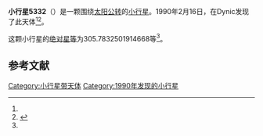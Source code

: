 {{Infobox planet
| bgcolour = #FFFFC0
| name = 5332 Davidaguilar
| symbol = 
| image = 
| caption = 
| discovery = yes
| discovery_ref = 
| discoverer = {{link-jp|杉江淳|杉江淳}}
| discovery_site = [[Dynic|Dynic]] 
| discovered = 1990年2月16日
| designations = yes
| mp_name = 
| named_after = 
| alt_names = 
| mp_category = [[阿莫尔型小行星|阿莫尔型小行星]]
| orbit_ref = <ref name="a">[http://ssd.jpl.nasa.gov/sbdb.cgi?sstr=5332 5332 Davidaguilar] {{Wayback|url=http://ssd.jpl.nasa.gov/sbdb.cgi?sstr=5332 |date=20210717071756 }}，小行星數據庫瀏覽器（JPL Small-Body Database Browser）－[[美国国家航空航天局|美国国家航空航天局]]喷气推进实验室</ref>
| epoch = 2456400.5 (2013年4月18日更新)
| aphelion = {{convert|3.151656226259266|AU|km|3|abbr=on|lk=out}}
| perihelion = {{convert|1.175388096776434|AU|km|3|abbr=on}}
| semimajor = {{convert|2.16352216151785|AU|km|3|abbr=on}}
| eccentricity = 0.456724725
| period = 1162.359445 [[日|日]]<br />3.18[[儒略年|儒略年]]
| avg_speed = 
| inclination = 25.46956007942676
| asc_node = 142.9447392909443
| mean_anomaly = 
| arg_peri = 305.7832501914668
| satellites = 
| physical_characteristics = yes
| dimensions = 
| mass = 
| density = 
| surface_grav = 
| escape_velocity = 
| sidereal_day = 
| axial_tilt = 
| pole_ecliptic_lat = 
| pole_ecliptic_lon = 
| albedo = 
| temperatures= 
| temp_name1 = 
| mean_temp_1 = 
| max_temp_1 = 
| temp_name2 = 
| max_temp_2 = 
| spectral_type = 
| abs_magnitude = 305.7832501914668
}}

'''小行星5332'''（{{lang-en|5332 Davidaguilar}}）是一颗围绕[[太阳|太阳]][[公转|公转]]的[[小行星|小行星]]。1990年2月16日，{{link-jp|杉江淳|杉江淳}}在Dynic发现了此天体<ref name="a" /><ref>{{cite news|title=小行星列表|url=http://cfa-www.harvard.edu/iau/lists/NumberedMPs.txt|accessdate=2013-07-08|newspaper=哈佛大学|archive-date=2008-05-17|archive-url=https://web.archive.org/web/20080517010638/http://cfa-www.harvard.edu/iau/lists/NumberedMPs.txt|dead-url=no}}</ref>。

这颗小行星的[[绝对星等|绝对星等]]为305.7832501914668等<ref name="a" />。

==参考文献==
{{reflist}}
{{Minor Planet Number|[[小行星5331|小行星5331]]|[[小行星5333|小行星5333]]}}

{{小天体}}

[[Category:小行星带天体|Category:小行星带天体]]
[[Category:1990年发现的小行星|Category:1990年发现的小行星]]

{{asteroid-stub}}